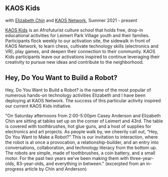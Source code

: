 ## KAOS Kids
with [Elizabeth Chin](https://elizabethjchin.com/) and [KAOS Network](https://www.kaosnetworkz.com/), Summer 2021 - present

<YouTube src="https://www.youtube.com/embed/1M8LuWFDMBg" />

[KAOS Kids](https://bio.site/kaosnetwork_kaoskids) is an Afrofuturist culture school that holds free, drop-in educational activities for Leimert Park Village youth and their families. Participants flock weekly to our activation site, the sidewalk in front of KAOS Network, to learn chess, cultivate technology skills (electronics and VR), play games, and deepen their connection to their community. KAOS Kids participants leave our activations inspired to continue leveraging their creativity to pursue new ideas and contribute to the neighborhood.

## Hey, Do You Want to Build a Robot?
<Cover src="robot-youth-SFAA-Feb262024-Newspaper_695.jpg" />

Hey, Do You Want to Build a Robot? is the name of the most popular of numerous hands-on technology activities Elizabeth and I have been deploying at KAOS Network. The success of this particular activity inspired our current KAOS Kids initiative.

"On Saturday afternoons from 2:00-5:00pm Casey Anderson and Elizabeth Chin are sitting at tables set up on the corner of  Leimert and 43rd. The table is covered with toothbrushes, hot glue guns, and a host of supplies for electronics and art projects. As people walk by, we cheerily call out, “Hey, Do You Want to Make a Robot?”  This is our invitation to interaction, where the robot is at once a provocation, a relationship-builder, and an entry into conversations, collaboration, and technology literacy from the bottom up.  The robots are simple, made of toothbrushes, a coin battery, and a small motor.  For the past two years we’ve been making them with three-year-olds, 83-year-olds, and everything in between." (excerpted from an in-progress article by Chin and Anderson)
